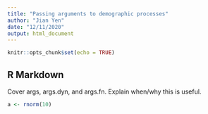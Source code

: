 ---
title: "Passing arguments to demographic processes"
author: "Jian Yen"
date: "12/11/2020"
output: html_document
---

```{r setup, include=FALSE}
knitr::opts_chunk$set(echo = TRUE)
```

## R Markdown

Cover args, args.dyn, and args.fn. Explain when/why this is useful.

```{r}
a <- rnorm(10)
```
